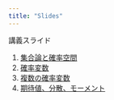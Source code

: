 ```yaml
---
title: "Slides"
---
```


講義スライド

1. [集合論と確率空間](slides/01_probability.qmd){target="_blank"}
1. [確率変数](slides/02_rv.qmd){target="_blank"}
1. [複数の確率変数](slides/03_multi.qmd){target="_blank"}
1. [期待値、分散、モーメント](slides/04_moments.qmd){target="_blank"}
